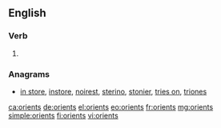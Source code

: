 ==English==

===Verb===
{{head|en}}

# {{en-third-person singular of|orient}}

===Anagrams===
* [[in store#English|in store]], [[instore#English|instore]], [[noirest#English|noirest]], [[sterino#English|sterino]], [[stonier#English|stonier]], [[tries on#English|tries on]], [[triones#English|triones]]

[[ca:orients]]
[[de:orients]]
[[el:orients]]
[[eo:orients]]
[[fr:orients]]
[[mg:orients]]
[[simple:orients]]
[[fi:orients]]
[[vi:orients]]